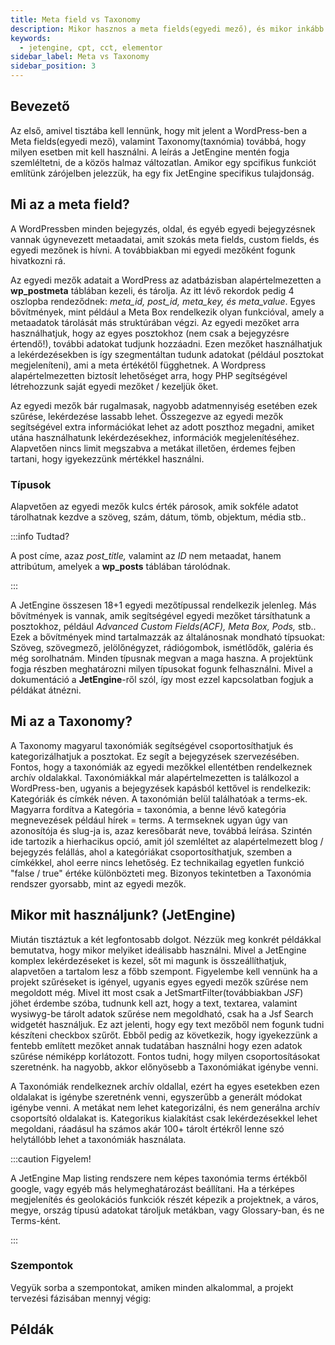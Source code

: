 ```yaml
---
title: Meta field vs Taxonomy
description: Mikor hasznos a meta fields(egyedi mező), és mikor inkább a Taxonómiák?
keywords:
  - jetengine, cpt, cct, elementor
sidebar_label: Meta vs Taxonomy
sidebar_position: 3
---
```



## Bevezető

Az első, amivel tisztába kell lennünk, hogy mit jelent a WordPress-ben a Meta fields(egyedi mező), valamint Taxonomy(taxnómia) továbbá, hogy milyen esetben mit kell használni. 
A leírás a JetEngine mentén fogja szemléltetni, de a közös halmaz változatlan. Amikor egy spcifikus funkciót említünk zárójelben jelezzük, ha egy fix JetEngine specifikus tulajdonság.

## Mi az a meta field?
A WordPressben minden bejegyzés, oldal, és egyéb egyedi bejegyzésnek vannak úgynevezett metaadatai, amit szokás meta fields, custom fields, és egyedi mezőnek is hívni. A továbbiakban 
mi egyedi mezőként fogunk hivatkozni rá.

Az egyedi mezők adatait a WordPress az adatbázisban alapértelmezetten a **wp_postmeta** táblában kezeli, és tárolja. Az itt lévő rekordok pedig 4 oszlopba rendeződnek: 
*meta_id, post_id, meta_key, és meta_value*. Egyes bővítmények, mint például a Meta Box rendelkezik olyan funkcióval, amely a metaadatok tárolását más struktúrában végzi.
Az egyedi mezőket arra használhatjuk, hogy az egyes posztokhoz (nem csak a bejegyzésre értendő!), további adatokat tudjunk hozzáadni. Ezen mezőket használhatjuk a lekérdezésekben is
így szegmentáltan tudunk adatokat (például posztokat megjeleníteni), ami a meta értékétől függhetnek. A Wordpress alapértelmezetten biztosít lehetőséget arra, hogy PHP segítségével
létrehozzunk saját egyedi mezőket / kezeljük őket.

Az egyedi mezők bár rugalmasak, nagyobb adatmennyiség esetében ezek szűrése, lekérdezése lassabb lehet.
Összegezve az egyedi mezők segítségével extra információkat lehet az adott poszthoz megadni, amiket utána használhatunk lekérdezésekhez, információk megjelenítéséhez. Alapvetően
nincs limit megszabva a metákat illetően, érdemes fejben tartani, hogy igyekezzünk mértékkel használni.


### Típusok
Alapvetően az egyedi mezők kulcs érték párosok, amik sokféle adatot tárolhatnak kezdve a szöveg, szám, dátum, tömb, objektum, média stb..

:::info Tudtad?

A post címe, azaz *post_title,* valamint az *ID* nem metaadat, hanem attribútum, amelyek a **wp_posts** táblában tárolódnak.

:::

A JetEngine összesen 18+1 egyedi mezőtípussal rendelkezik jelenleg. Más bővítmények is vannak, amik segítségével egyedi mezőket társíthatunk a posztokhoz, például *Advanced Custom Fields(ACF),
Meta Box, Pods,* stb.. Ezek a bővítmények mind tartalmazzák az általánosnak mondható típsuokat: Szöveg, szövegmező, jelölőnégyzet, rádiógombok, ismétlődők, galéria és még sorolhatnám.
Minden típusnak megvan a maga haszna. A projektünk fogja részben meghatározni milyen típusokat fogunk felhasználni. Mivel a dokumentáció a **JetEngine**-ről szól, így most ezzel
kapcsolatban fogjuk a példákat átnézni.


## Mi az a Taxonomy?
A Taxonomy magyarul taxonómiák segítségével csoportosíthatjuk és kategorizálhatjuk a posztokat. Ez segít a bejegyzések szervezésében. Fontos, hogy a taxonómiák az egyedi mezőkkel
ellentétben rendelkeznek archív oldalakkal. Taxonómiákkal már alapértelmezetten is találkozol a WordPress-ben, ugyanis a bejegyzések kapásból kettővel is rendelkezik: Kategóriák és címkék néven.
A taxonómián belül találhatóak a terms-ek. Magyarra fordítva a Kategória = taxonómia, a benne lévő kategória megnevezések például hírek = terms. A termseknek ugyan úgy van azonosítója
és slug-ja is, azaz keresőbarát neve, továbbá leírása. Szintén ide tartozik a hierhacikus opció, amit jól szemléltet az alapértelmezett blog / bejegyzés felállás, ahol a kategóriákat csoportosíthatjuk,
szemben a címkékkel, ahol eerre nincs lehetőség. Ez technikailag egyetlen funkció "false / true" értéke különbözteti meg. Bizonyos tekintetben a Taxonómia rendszer gyorsabb, mint
az egyedi mezők.

## Mikor mit használjunk? (JetEngine)
Miután tisztáztuk a két legfontosabb dolgot. Nézzük meg konkrét példákkal bemutatva, hogy mikor melyiket ideálisabb használni. Mivel a JetEngine komplex lekérdezéseket is kezel,
sőt mi magunk is összeállíthatjuk, alapvetően a tartalom lesz a főbb szempont. Figyelembe kell vennünk ha a projekt szűréseket is igényel, ugyanis egyes egyedi mezők szűrése nem megoldott még.
Mivel itt most csak a JetSmartFilter(továbbiakban *JSF*) jöhet érdembe szóba, tudnunk kell azt, hogy a text, textarea, valamint wysiwyg-be tárolt adatok szűrése nem megoldható, csak ha a Jsf Search widgetét
használjuk. Ez azt jelenti, hogy egy text mezőből nem fogunk tudni készíteni checkbox szűrőt. Ebből pedig az következik, hogy igyekezzünk a fentebb említett mezőket annak tudatában használni
hogy ezen adatok szűrése némiképp korlátozott. Fontos tudni, hogy milyen csoportosításokat szeretnénk. ha nagyobb, akkor előnyösebb a Taxonómiákat igénybe venni.

A Taxonómiák rendelkeznek archív oldallal, ezért ha egyes esetekben ezen oldalakat is igénybe szeretnénk venni, egyszerűbb a generált módokat igénybe venni. A metákat nem lehet 
kategorizálni, és nem generálna archív csoportsító oldalakat is. Kategorikus kialakítást csak lekérdezésekkel lehet megoldani, ráadásul ha számos akár 100+ tárolt értékről lenne szó
helytállóbb lehet a taxonómiák használata.

:::caution Figyelem!

A JetEngine Map listing rendszere nem képes taxonómia terms értékből google, vagy egyéb más helymeghatározást beállítani. Ha a térképes megjelenítés és geolokációs funkciók
részét képezik a projektnek, a város, megye, ország típusú adatokat tároljuk metákban, vagy Glossary-ban, és ne Terms-ként.

:::

### Szempontok
Vegyük sorba a szempontokat, amiken minden alkalommal, a projekt tervezési fázisában mennyj végig:



## Példák